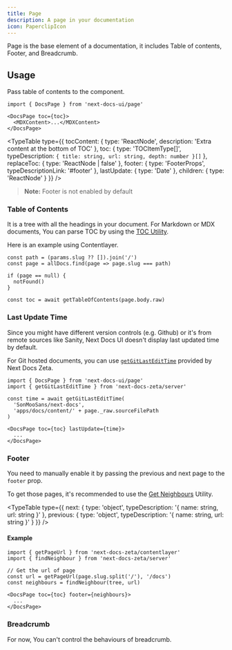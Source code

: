 ```yaml
---
title: Page
description: A page in your documentation
icon: PaperclipIcon
---
```



Page is the base element of a documentation, it includes Table of contents,
Footer, and Breadcrumb.

## Usage

Pass table of contents to the component.

```mdx
import { DocsPage } from 'next-docs-ui/page'

<DocsPage toc={toc}>
  <MDXContent>...</MDXContent>
</DocsPage>
```

<TypeTable
  type={{
    tocContent: {
      type: 'ReactNode',
      description: 'Extra content at the bottom of TOC'
    },
    toc: {
      type: 'TOCItemType[]',
      typeDescription: `{ title: string, url: string, depth: number }[]`
    },
    replaceToc: {
      type: 'ReactNode | false'
    },
    footer: {
      type: 'FooterProps',
      typeDescriptionLink: '#footer'
    },
    lastUpdate: {
      type: 'Date'
    },
    children: { type: 'ReactNode' }
  }}
/>

> **Note:** Footer is not enabled by default

### Table of Contents

It is a tree with all the headings in your document. For Markdown or MDX
documents, You can parse TOC by using the
[TOC Utility](/docs/headless/utils/get-toc).

Here is an example using Contentlayer.

```tsx
const path = (params.slug ?? []).join('/')
const page = allDocs.find(page => page.slug === path)

if (page == null) {
  notFound()
}

const toc = await getTableOfContents(page.body.raw)
```

### Last Update Time

Since you might have different version controls (e.g. Github) or it's from
remote sources like Sanity, Next Docs UI doesn't display last updated time by
default.

For Git hosted documents, you can use
[`getGitLastEditTime`](/docs/headless/utils/git-last-edit) provided by Next Docs
Zeta.

```tsx
import { DocsPage } from 'next-docs-ui/page'
import { getGitLastEditTime } from 'next-docs-zeta/server'

const time = await getGitLastEditTime(
  'SonMooSans/next-docs',
  'apps/docs/content/' + page._raw.sourceFilePath
)

<DocsPage toc={toc} lastUpdate={time}>
  ...
</DocsPage>
```

### Footer

You need to manually enable it by passing the previous and next page to the
`footer` prop.

To get those pages, it's recommended to use the
[Get Neighbours](/docs/headless/utils/find-neighbour) Utility.

<TypeTable
  type={{
    next: {
      type: 'object',
      typeDescription: '{ name: string, url: string }'
    },
    previous: {
      type: 'object',
      typeDescription: '{ name: string, url: string }'
    }
  }}
/>

#### Example

```tsx
import { getPageUrl } from 'next-docs-zeta/contentlayer'
import { findNeighbour } from 'next-docs-zeta/server'

// Get the url of page
const url = getPageUrl(page.slug.split('/'), '/docs')
const neighbours = findNeighbour(tree, url)

<DocsPage toc={toc} footer={neighbours}>
  ...
</DocsPage>
```

### Breadcrumb

For now, You can't control the behaviours of breadcrumb.
